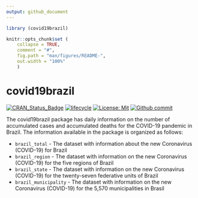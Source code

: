 ```yaml
---
output: github_document
---
```


<!-- README.md is generated from README.Rmd. Please edit that fiel -->

```r
library (covid19brazil)

knitr::opts_chunk$set (
	collapse = TRUE,
	comment = "#",
	fig.path = "man/figures/README-",
	out.width = "100%"
	)
```

# covid19brazil

<!--badges: start -->

[![CRAN\_Status\_Badge](https://www.r-pkg.org/badges/version/covid19brazil)](https://cran.r-project.org/package=covid19brazil)
[![lifecycle](https://img.shields.io/badge/lifecycle-experimental-orange.svg)](https://lifecycle.r-lib.org/articles/stages.html)
[![License: Mit](https://img.shields.io/badge/License-MIT-blue.svg)](https://opensource.org/licenses/MIT)
[![Github commit](https://img.shields.io/github/last-commit/AlexandreLoures/covid19brazil)](https://github.com/covid19brazil/commit/main)
<!-- badges: end -->

The covid19brazil package has daily information on the number of accumulated cases and accumulated deaths for the COVID-19 pandemic in Brazil. The information available in the package is organized as follows:

* `brazil_total` - The dataset with information about the new Coronavirus (COVID-19) for Brazil
* `brazil_region` - The dataset with information on the new Coronavirus (COVID-19) for the five regions of Brazil
* `brazil_state` - The dataset with information on the new Coronavirus (COVID-19) for the twenty-seven federative units of Brazil
* `brazil_municipality` - The dataset with information on the new Coronavirus (COVID-19) for the 5,570 municipalities in Brasil
